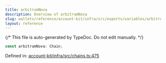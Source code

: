 ```yaml
---
title: arbitrumNova
description: Overview of arbitrumNova
slug: wallets/reference/account-kit/infra/src/exports/variables/arbitrumNova
layout: reference
---
```


{/* This file is auto-generated by TypeDoc. Do not edit manually. */}

```ts
const arbitrumNova: Chain;
```

Defined in: [account-kit/infra/src/chains.ts:475](https://github.com/alchemyplatform/aa-sdk/blob/9df5be8c23af4e472bcb503c17766b16da0ad87d/account-kit/infra/src/chains.ts#L475)
